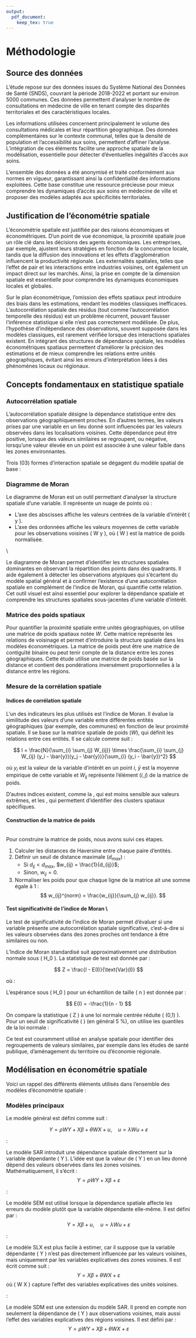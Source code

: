 ```yaml
---
output: 
  pdf_document: 
    keep_tex: true
---
```


# Méthodologie

## Source des données

L’étude repose sur des données issues du Système National des Données de Santé (SNDS), couvrant la période 2018-2022 et portant sur environ 5000 communes. Ces données permettent d’analyser le nombre de consultations en médecine de ville en tenant compte des disparités territoriales et des caractéristiques locales.

Les informations utilisées concernent principalement le volume des consultations médicales et leur répartition géographique. Des données complémentaires sur le contexte communal, telles que la densité de population et l’accessibilité aux soins, permettent d’affiner l’analyse. L’intégration de ces éléments facilite une approche spatiale de la modélisation, essentielle pour détecter d’éventuelles inégalités d’accès aux soins.

L’ensemble des données a été anonymisé et traité conformément aux normes en vigueur, garantissant ainsi la confidentialité des informations exploitées. Cette base constitue une ressource précieuse pour mieux comprendre les dynamiques d’accès aux soins en médecine de ville et proposer des modèles adaptés aux spécificités territoriales.

## Justification de l'économétrie spatiale

L'économétrie spatiale est justifiée par des raisons économiques et économétriques. D’un point de vue économique, la proximité spatiale joue un rôle clé dans les décisions des agents économiques. Les entreprises, par exemple, ajustent leurs stratégies en fonction de la concurrence locale, tandis que la diffusion des innovations et les effets d'agglomération influencent la productivité régionale. Les externalités spatiales, telles que l’effet de pair et les interactions entre industries voisines, ont également un impact direct sur les marchés. Ainsi, la prise en compte de la dimension spatiale est essentielle pour comprendre les dynamiques économiques locales et globales.

Sur le plan économétrique, l’omission des effets spatiaux peut introduire des biais dans les estimations, rendant les modèles classiques inefficaces. L’autocorrélation spatiale des résidus (tout comme l'autocorrélation temporelle des résidus) est un problème récurrent, pouvant fausser l’inférence statistique si elle n'est pas correctement modélisée. De plus, l’hypothèse d’indépendance des observations, souvent supposée dans les modèles classiques, est rarement vérifiée lorsque des interactions spatiales existent. En intégrant des structures de dépendance spatiale, les modèles économétriques spatiaux permettent d'améliorer la précision des estimations et de mieux comprendre les relations entre unités géographiques, évitant ainsi les erreurs d’interprétation liées à des phénomènes locaux ou régionaux.

## Concepts fondamentaux en statistique spatiale

### Autocorrélation spatiale

L'autocorrélation spatiale désigne la dépendance statistique entre des observations géographiquement proches. En d'autres termes, les valeurs prises par une variable en un lieu donné sont influencées par les valeurs observées dans les localisations voisines. Cette dépendance peut être positive, lorsque des valeurs similaires se regroupent, ou négative, lorsqu’une valeur élevée en un point est associée à une valeur faible dans les zones environnantes.

Trois (03) formes d'interaction spatiale se dégagent du modèle spatial de base :

\begin{itemize}
  \item une interaction endogène : la décision économique d’un agent ou d’une zone géographique va dépendre de la décision de ses voisins;
  \item une interaction exogène : la décision économique d’un agent va dépendre des caractéristiques observables de ses voisins;
  \item une corrélation spatiale des effets : liée à de mêmes caractéristiques inobservées entre les agents.
\end{itemize}

### Diagramme de Moran

Le diagramme de Moran est un outil permettant d’analyser la structure spatiale d’une variable. Il représente un nuage de points où :  

- L’axe des abscisses affiche les valeurs centrées de la variable d’intérêt \( y \).  
- L’axe des ordonnées affiche les valeurs moyennes de cette variable pour les observations voisines \( W y \), où \( W \) est la matrice de poids normalisée.  

\underline{\textbf{Utilité du Diagramme de Moran}}  \\

Le diagramme de Moran permet d’identifier les structures spatiales dominantes en observant la répartition des points dans des quadrants. Il aide également à détecter les observations atypiques qui s’écartent du modèle spatial général et à confirmer l’existence d’une autocorrélation spatiale en complément de l’indice de Moran, qui quantifie cette relation. Cet outil visuel est ainsi essentiel pour explorer la dépendance spatiale et comprendre les structures spatiales sous-jacentes d’une variable d'intérêt. 


### Matrice des poids spatiaux

Pour quantifier la proximité spatiale entre unités géographiques, on utilise une matrice de poids spatiaux notée $W$. Cette matrice représente les relations de voisinage et permet d’introduire la structure spatiale dans les modèles économétriques. La matrice de poids peut être une matrice de contiguïté binaire ou peut tenir compte de la distance entre les zones géographiques. Cette étude utilise une matrice de poids basée sur la distance et contient des pondérations inversément proportionnelles à la distance entre les régions.

### Mesure de la corrélation spatiale

#### Indices de corrélation spatiale

L’un des indicateurs les plus utilisés est l’indice de Moran. Il évalue la similitude des valeurs d’une variable entre différentes entités géographiques (par exemple, des communes) en
fonction de leur proximité spatiale. Il se base sur la matrice spatiale de poids ($W$), qui définit les relations entre ces entités. Il se calcule comme suit :

$$
I = \frac{N}{\sum_{i} \sum_{j} W_{ij}} \times \frac{\sum_{i} \sum_{j} W_{ij} (y_i - \bar{y})(y_j - \bar{y})}{\sum_{i} (y_i - \bar{y})^2}
$$

où $y_i$ est la valeur de la variable d’intérêt en un point $i$, $\bar{y}$ est la moyenne empirique de cette variable et $W_{ij}$ représente l’élément $(i, j)$ de la matrice de poids.

D'autres indices existent, comme la \textbf{statistique de Geary}, qui est moins sensible aux valeurs extrêmes, et les \textbf{indicateurs locaux d'autocorrélation spatiale (LISA)}, qui permettent d'identifier des clusters spatiaux spécifiques.

#### Construction de la matrice de poids

\
Pour construire la matrice de poids, nous avons suivi ces étapes.
\

1.  Calculer les distances de Haversine entre chaque paire d’entités.
2.  Définir un seuil de distance maximale ($d_{max}$) :
    -   Si $d_{ij} < d_{max}$, $w_{ij} = \frac{1}{d_{ij}}$;
    -   Sinon, $w_{ij} = 0$.
3.  Normaliser les poids pour que chaque ligne de la matrice ait une
    somme égale à 1 : $$
     w_{ij}^{norm} = \frac{w_{ij}}{\sum_{j} w_{ij}}.
    $$

#### Test significativité de l'indice de Moran \\

Le test de significativité de l’indice de Moran permet d’évaluer si une variable présente une autocorrélation spatiale significative, c’est-à-dire si les valeurs observées dans des zones proches ont tendance à être similaires ou non.

\underline{\textbf{Hypothèses du test}}

\begin{itemize}
    \item \textbf{Hypothèse nulle} \( (H_0) \) : Il n’y a \textbf{pas d’autocorrélation spatiale} significative. Les valeurs observées sont distribuées de manière aléatoire dans l’espace.
    \item \textbf{Hypothèse alternative} \( (H_1) \) : Il existe une \textbf{autocorrélation spatiale} significative (positive ou négative).
\end{itemize}

\underline{\textbf{Statistique de test}}

L’Indice de Moran standardisé suit approximativement une distribution normale sous \( H_0 \). La statistique de test est donnée par :

$$
    Z = \frac{I - E(I)}{\text{Var}(I)}
$$

où :
\begin{itemize}
    \item \( I \) est l’Indice de Moran calculé sur les données;
    \item \( E(I) \) est l’espérance théorique de \( I \) sous \( H_0 \);
    \item \( \text{Var}(I) \) est la variance théorique de \( I \).
\end{itemize}

L’espérance sous \( H_0 \) pour un échantillon de taille \( n \) est donnée par :

$$
    E(I) = -\frac{1}{n - 1}
$$

\underline{\textbf{Règle de décision}}

On compare la statistique \( Z \) à une loi normale centrée réduite \( \mathcal{N}(0,1) \). Pour un seuil de significativité \( \alpha \) (en général 5 \%), on utilise les quantiles de la loi normale :

\begin{itemize}
    \item Si \( Z > z_{1-\alpha/2} \) ou \( Z < -z_{1-\alpha/2} \), on \textbf{rejette \( H_0 \)} et on conclut qu’il existe une autocorrélation spatiale significative.
    \item Si \( Z \in [-z_{1-\alpha/2}, z_{1-\alpha/2}] \), on \textbf{ne rejette pas \( H_0 \)}, et on considère que la distribution spatiale est aléatoire.
\end{itemize}

\underline{\textbf{Interprétation de l’Indice de Moran}}

\begin{itemize}
    \item \( I > 0 \) et significatif : Autocorrélation spatiale \textbf{positive} (les zones proches ont des valeurs similaires).
    \item \( I < 0 \) et significatif : Autocorrélation spatiale \textbf{négative} (les zones proches ont des valeurs éloignées).
    \item \( I \approx 0 \) significativement : Absence d’autocorrélation spatiale, les valeurs sont distribuées de manière aléatoire.
\end{itemize}

Ce test est couramment utilisé en analyse spatiale pour identifier des regroupements de valeurs similaires, par exemple dans les études de santé publique, d’aménagement du territoire ou d’économie régionale.

## Modélisation en économétrie spatiale

Voici un rappel des différents éléments utilisés dans l'ensemble des modèles d'économétrie spatiale :

\begin{itemize}
\item[\(Y\)] : Il s'agit du vecteur des observations de la variable dépendante, c'est-à-dire la variable que l'on cherche à expliquer (par exemple, le taux de visites, le taux de chômage, etc).
\item[\(X\)] : C'est la matrice des variables explicatives ou indépendantes. Elle regroupe toutes les caractéristiques observées qui sont supposées influencer \textbf{Y} (comme des variables socio-économiques, démographiques ou structurelles).
\item[\(\beta\)] : Ce vecteur de coefficients mesure l'effet direct des variables \textbf{X} sur la variable dépendante \textbf{Y}. Chaque coefficient indique l'impact d'une unité de variation dans la variable correspondante sur \textbf{Y}, en l'absence d'effets spatiaux.
\item[\(W\)] : La matrice des poids spatiaux définit la structure de voisinage entre les unités géographiques. Chaque élément \(W_{ij}\) quantifie l'influence ou la proximité de l'unité \(j\) par rapport à l'unité \(i\). Le choix de cette matrice (par contiguïté, distance, ou K plus proches voisins) est crucial car il détermine la manière dont l'information spatiale est intégrée dans le modèle.
\item[\(WY\)] : Le terme de décalage spatial de \textbf{Y}, obtenu par le produit de la matrice \textbf{W} par le vecteur \textbf{Y}. Il représente l'influence moyenne pondérée des valeurs de \textbf{Y} dans les zones voisines et permet de capturer la dépendance spatiale directe de la variable dépendante.
\item[\(WX\)] : Il s'agit du terme de décalage spatial des variables explicatives. Concrètement, il représente une version pondérée des variables \textbf{X} dans les zones voisines, où les pondérations sont définies par la matrice \textbf{W}. Ce terme permet de mesurer l'effet indirect (ou spillover) des caractéristiques des voisins sur \textbf{Y}.
\item[\(\varepsilon\)] : C'est le terme d'erreur classique, qui capture les influences non observées ou aléatoires sur \textbf{Y}. Il est généralement supposé être indépendant et identiquement distribué (iid).
\item[\(\rho\)] : Utilisé dans les modèles qui intègrent directement l'effet des valeurs voisines de \textbf{Y} (comme dans les modèles SAR et SDM). Ce paramètre mesure la force de l'interaction entre la valeur de \textbf{Y} d'une unité et les valeurs de \textbf{Y} des unités voisines. Un \(\rho\) positif indique une autocorrélation positive (les zones avec des valeurs élevées de \textbf{Y} tendent à être entourées de zones à valeurs élevées, et inversement).
\item[\(\lambda\)] : Spécifique au modèle SEM (Spatial Error Model), ce paramètre quantifie la corrélation spatiale présente dans le terme d'erreur. Il mesure l'influence des erreurs des unités voisines sur l'erreur de l'unité considérée, suggérant que des facteurs non observés présentent une structure spatiale.
\item[\(\theta\)] : Ce vecteur de coefficients est associé au terme \textbf{WX} et apparaît dans les modèles SDM et SLX. Il mesure l'effet des variables explicatives des zones voisines sur la variable dépendante \textbf{Y}, c'est-à-dire l'impact indirect des caractéristiques locales via leur diffusion spatiale.
\end{itemize}

### Modèles principaux

Le modèle général est défini comme suit :

$$
Y = \rho W Y + X \beta + \theta W X + u, \quad u = \lambda W u + \varepsilon
$$

\textbf{SAR (Spatial AutoRegressive Model)} :

Le modèle SAR introduit une dépendance spatiale directement sur la variable dépendante \( Y \). L'idée est que la valeur de \( Y \) en un lieu donné dépend des valeurs observées dans les zones voisines. Mathématiquement, il s'écrit :
$$
Y = \rho W Y + X \beta + \varepsilon
$$

\underline{\textbf{Interprétation :}}
\begin{itemize}
\item Si \( \rho > 0 \), les valeurs de \( Y \) ont tendance à être similaires entre voisins (autocorrélation positive).
\item Si \( \rho < 0 \), on observe un effet de dispersion, où les valeurs de \( Y \) sont opposées dans les zones voisines (autocorrélation négative).
\item Si \( \rho = 0 \), il n’y a pas de dépendance spatiale, et le modèle classique de régression linéaire est suffisant.
\end{itemize}

\textbf{SEM (Spatial Error Model)} :

Le modèle SEM est utilisé lorsque la dépendance spatiale affecte les erreurs du modèle plutôt que la variable dépendante elle-même. Il est défini par :
$$
Y = X \beta + u, \quad u = \lambda W u + \varepsilon
$$
\underline{\textbf{Interprétation :}}
\begin{itemize}
\item Contrairement au modèle SAR, le modèle SEM suppose que la dépendance spatiale est un effet de perturbation, provenant d’omissions de variables pertinentes qui suivent une structure spatiale.
\item Il est utilisé lorsque la corrélation spatiale détectée dans un modèle classique provient d’erreurs spatialement autocorrélées, plutôt que d’une interaction directe entre observations.
\end{itemize}

\textbf{SLX (Spatial Lag of X Model)} :

Le modèle SLX est plus facile à estimer, car il suppose que la variable dépendante \( Y \) n’est pas directement influencée par les valeurs voisines, mais uniquement par les variables explicatives des zones voisines. Il est écrit comme suit :
$$
Y = X \beta + \theta W X + \varepsilon
$$
où \( W X \) capture l'effet des variables explicatives des unités voisines.

\underline{\textbf{Interprétation :}}
\begin{itemize}
\item Il n’y a pas d’effet direct des valeurs voisines de \( Y \).
\item Il mesure uniquement l'effet de "spillover" (d'effet de débordement) des facteurs explicatifs.
\end{itemize}

\textbf{SDM (Spatial Durbin Model)} :

Le modèle SDM est une extension du modèle SAR. Il prend en compte non seulement la dépendance de \( Y \) aux observations voisines, mais aussi l'effet des variables explicatives des régions voisines. Il est défini par :
$$
Y = \rho W Y + X \beta + \theta W X + \varepsilon
$$

\underline{\textbf{Interprétation :}} 

\begin{itemize}
\item Si \( \theta = 0 \), le modèle SDM devient un SAR classique.
\item Si \( \rho = 0 \), il devient un modèle SLX (voir ci-dessous).
\item Il permet de tester si des variables exogènes influencent \( Y \) au-delà des frontières administratives.
\end{itemize}

\textbf{Comparaison des modèles}

\begin{table}[h]
    \centering
    \begin{tabular}{|l|c|c|c|}
        \hline
        \textbf{Modèle} & \textbf{Dépendance spatiale sur \( Y \)} & \textbf{Effet des \( X \) des voisins} & \textbf{Effet des erreurs} \\
        \hline
        \textbf{SAR}  & Oui  & Non  & Non \\
        \hline
        \textbf{SEM}  & Non  & Non  & Oui \\
        \hline
        \textbf{SLX}  & Non  & Oui  & Non \\
        \hline
        \textbf{SDM}  & Oui  & Oui  & Non \\
        \hline
    \end{tabular}
    \caption{Comparaison des modèles spatiaux}
    \label{tab:comparaison_modeles}
\end{table}